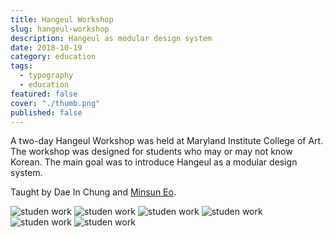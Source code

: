 ```yaml
---
title: Hangeul Workshop
slug: hangeul-workshop
description: Hangeul as modular design system
date: 2018-10-19
category: education
tags:
  - typography
  - education
featured: false
cover: "./thumb.png"
published: false
---
```




A two-day Hangeul Workshop was held at Maryland Institute College of Art. The workshop was designed for students who may or may not know Korean. The main goal was to introduce Hangeul as a modular design system.

Taught by Dae In Chung and [Minsun Eo](https://minsuneo.nyc).

<GC start={2} end={12}>
  <MediaGrid maxCols={3}>
    <Image src={img1} alt="studen work" />
    <Image src={img2} alt="studen work" />
    <Image src={img3} alt="studen work" />
    <Image src={img4} alt="studen work" />
    <Image src={img5} alt="studen work" />
    <Image src={img6} alt="studen work" />
  </MediaGrid>
</GC>
